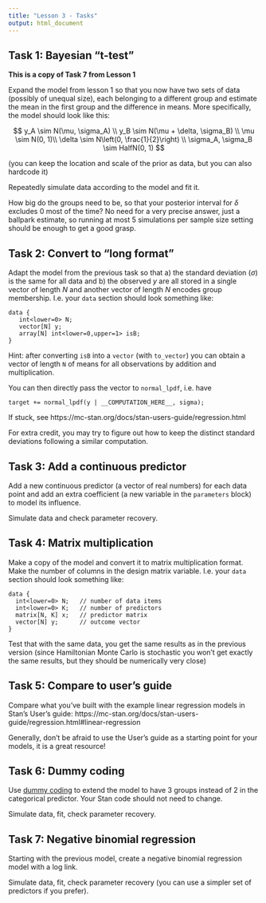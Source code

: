 ```yaml
---
title: "Lesson 3 - Tasks"
output: html_document
---
```




## Task 1: Bayesian "t-test"

__This is a copy of Task 7 from Lesson 1__

Expand the model from lesson 1 so that you now have two sets of data (possibly of unequal size), each belonging to a different group and
estimate the mean in the first group and the difference in means. More specifically, the model should look like this:

$$
y_A \sim N(\mu, \sigma_A) \\
y_B \sim N(\mu + \delta, \sigma_B) \\
\mu \sim N(0, 1)\\
\delta \sim N\left(0, \frac{1}{2}\right) \\
\sigma_A, \sigma_B \sim HalfN(0, 1)
$$

(you can keep the location and scale of the prior as data, but you can also hardcode it)

Repeatedly simulate data according to the model and fit it.

How big do the groups need to be, so that your posterior interval for $\delta$ excludes 0 most of the time? No need for a very precise answer, just a ballpark estimate, so running at most 5 simulations per sample size setting should be enough to get a good grasp.


## Task 2: Convert to "long format"

Adapt the model from the previous task so that a) the standard deviation ($\sigma$) is the same for all data and b) the observed $y$ are all stored in a single vector of length $N$ and another vector of length $N$ encodes group membership. I.e. your `data` section should look something like:

```
data {
   int<lower=0> N;
   vector[N] y;
   array[N] int<lower=0,upper=1> isB;
}
```

Hint: after converting `isB` into a `vector` (with `to_vector`) you can obtain 
a vector of length `N` of means for all observations by addition and multiplication.

You can then directly pass the vector to `normal_lpdf`, i.e. have 

```
target += normal_lpdf(y | __COMPUTATION_HERE__, sigma);
```

If stuck, see https://mc-stan.org/docs/stan-users-guide/regression.html

For extra credit, you may try to figure out how to keep the distinct standard deviations following a similar computation.


## Task 3: Add a continuous predictor

Add a new continuous predictor (a vector of real numbers) for each data point and add an extra coefficient (a new variable in the `parameters` block) to model its influence. 

Simulate data and check parameter recovery.

## Task 4: Matrix multiplication

Make a copy of the model and convert it to matrix multiplication format.
Make the number of columns in the design matrix variable. I.e. your `data` section should look something like:

```
data {
  int<lower=0> N;   // number of data items
  int<lower=0> K;   // number of predictors
  matrix[N, K] x;   // predictor matrix
  vector[N] y;      // outcome vector
}
```


Test that with the same data, you get the same results as in the previous version (since Hamiltonian Monte Carlo is stochastic you won't get exactly the same results, but they should be numerically very close)

## Task 5: Compare to user's guide

Compare what you've built with the example linear regression models in Stan's User's guide:
https://mc-stan.org/docs/stan-users-guide/regression.html#linear-regression

Generally, don't be afraid to use the User's guide as a starting point for your models, it is a great resource!

## Task 6: Dummy coding

Use [dummy coding](https://stats.idre.ucla.edu/other/mult-pkg/faq/general/faqwhat-is-dummy-coding/) to extend the model to have 3 groups instead of 2 in the categorical predictor. 
Your Stan code should not need to change.

Simulate data, fit, check parameter recovery.

## Task 7: Negative binomial regression

Starting with the previous model, create a negative binomial regression model with a log link.

Simulate data, fit, check parameter recovery (you can use a simpler set of predictors if you prefer).

